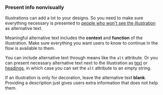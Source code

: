 ### Present info nonvisually

Illustrations can add a lot to your designs.
So you need to make sure everything necessary is presented to
[people who won't see the illustration](/foundation/accessibility/) as alternative text.

Meaningful alternative text includes the **context** and **function** of the illustration.
Make sure everything you want users to know to continue in the flow is available to them.

You can include alternative text through means like the `alt` attribute.
Or you can present necessary alternative text next to the illustration
as [text](/components/text/text/) or [headings](/components/text/heading/),
in which case you can set the `alt` attribute to an empty string.

If an illustration is only for decoration,
leave the alternative text **blank**.
Providing a description just gives users extra information that does not help them.
